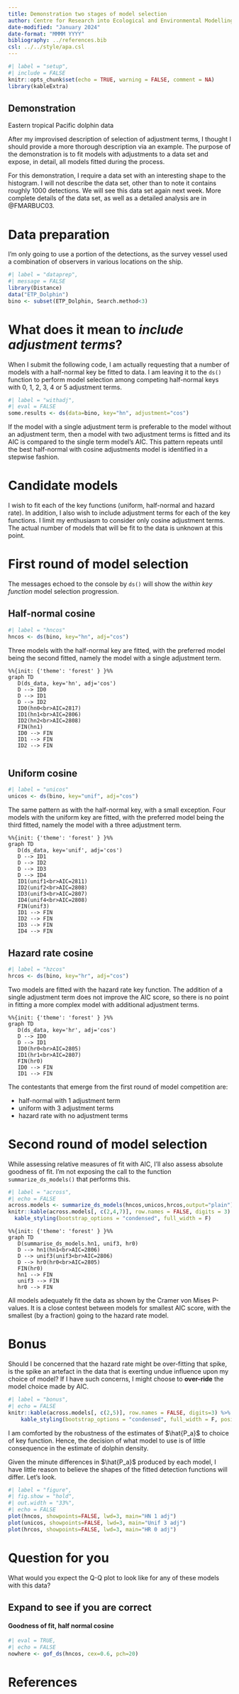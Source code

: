 ```yaml
---
title: Demonstration two stages of model selection
author: Centre for Research into Ecological and Environmental Modelling <br> **University of St Andrews**
date-modified: "January 2024"
date-format: "MMMM YYYY"
bibliography: ../references.bib
csl: ../../style/apa.csl
---
```


```r
#| label = "setup",
#| include = FALSE
knitr::opts_chunk$set(echo = TRUE, warning = FALSE, comment = NA)
library(kableExtra)
```

::: {.callout-note}
## Demonstration

Eastern tropical Pacific dolphin data
:::

After my improvised description of selection of adjustment terms, I thought I should provide a more thorough description via an example. The purpose of the demonstration is to fit models with adjustments to a data set and expose, in detail, all models fitted during the process.

For this demonstration, I require a data set with an interesting shape to the histogram. I will not describe the data set, other than to note it contains roughly 1000 detections. We will see this data set again next week. More complete details of the data set, as well as a detailed analysis are in @FMARBUC03.

# Data preparation

I'm only going to use a portion of the detections, as the survey vessel used a combination of observers in various locations on the ship.

```r
#| label = "dataprep",
#| message = FALSE
library(Distance)
data("ETP_Dolphin")
bino <- subset(ETP_Dolphin, Search.method<3)
```

# What does it mean to *include adjustment terms*?

When I submit the following code, I am actually requesting that a number of models with a half-normal key be fitted to data. I am leaving it to the `ds()` function to perform model selection among competing half-normal keys with 0, 1, 2, 3, 4 or 5 adjustment terms.

```r
#| label = "withadj",
#| eval = FALSE
some.results <- ds(data=bino, key="hn", adjustment="cos")
```

If the model with a single adjustment term is preferable to the model without an adjustment term, then a model with two adjustment terms is fitted and its AIC is compared to the single term model's AIC. This pattern repeats until the best half-normal with cosine adjustments model is identified in a stepwise fashion.

# Candidate models

I wish to fit each of the key functions (uniform, half-normal and hazard rate). In addition, I also wish to include adjustment terms for each of the key functions. I limit my enthusiasm to consider only cosine adjustment terms. The actual number of models that will be fit to the data is unknown at this point.

# First round of model selection

The messages echoed to the console by `ds()` will show the *within key function* model selection progression.

## Half-normal cosine

```r
#| label = "hncos"
hncos <- ds(bino, key="hn", adj="cos")
```

Three models with the half-normal key are fitted, with the preferred model being the second fitted, namely the model with a single adjustment term.

```mermaid
%%{init: {'theme': 'forest' } }%%
graph TD
   D(ds_data, key='hn', adj='cos')
   D --> ID0
   D --> ID1
   D --> ID2
   ID0(hn0<br>AIC=2817)
   ID1(hn1<br>AIC=2806)
   ID2(hn2<br>AIC=2808)
   FIN(hn1)
   ID0 --> FIN
   ID1 --> FIN
   ID2 --> FIN
 
```

## Uniform cosine

```r
#| label = "unicos"
unicos <- ds(bino, key="unif", adj="cos")
```

The same pattern as with the half-normal key, with a small exception. Four models with the uniform key are fitted, with the preferred model being the third fitted, namely the model with a three adjustment term.

```mermaid
%%{init: {'theme': 'forest' } }%%
graph TD
   D(ds_data, key='unif', adj='cos')
   D --> ID1
   D --> ID2
   D --> ID3
   D --> ID4
   ID1(unif1<br>AIC=2811)
   ID2(unif2<br>AIC=2808)
   ID3(unif3<br>AIC=2807)
   ID4(unif4<br>AIC=2808)
   FIN(unif3)
   ID1 --> FIN
   ID2 --> FIN
   ID3 --> FIN
   ID4 --> FIN

```

## Hazard rate cosine

```r
#| label = "hzcos"
hrcos <- ds(bino, key="hr", adj="cos")
```

Two models are fitted with the hazard rate key function. The addition of a single adjustment term does not improve the AIC score, so there is no point in fitting a more complex model with additional adjustment terms.

```mermaid
%%{init: {'theme': 'forest' } }%%
graph TD
   D(ds_data, key='hr', adj='cos')
   D --> ID0
   D --> ID1
   ID0(hr0<br>AIC=2805)
   ID1(hr1<br>AIC=2807)
   FIN(hr0)
   ID0 --> FIN
   ID1 --> FIN
```

The contestants that emerge from the first round of model competition are:

-   half-normal with 1 adjustment term
-   uniform with 3 adjustment terms
-   hazard rate with no adjustment terms

# Second round of model selection

While assessing relative measures of fit with AIC, I'll also assess absolute goodness of fit. I'm not exposing the call to the function `summarize_ds_models()` that performs this.

```r
#| label = "across",
#| echo = FALSE
across.models <- summarize_ds_models(hncos,unicos,hrcos,output="plain")
knitr::kable(across.models[, c(2,4,7)], row.names = FALSE, digits = 3) %>%
  kable_styling(bootstrap_options = "condensed", full_width = F)
```

```mermaid
%%{init: {'theme': 'forest' } }%%
graph TD
   D(summarise_ds_models.hn1, unif3, hr0)
   D --> hn1(hn1<br>AIC=2806)
   D --> unif3(unif3<br>AIC=2806)
   D --> hr0(hr0<br>AIC=2805)
   FIN(hr0)
   hn1 --> FIN
   unif3 --> FIN
   hr0 --> FIN
```

All models adequately fit the data as shown by the Cramer von Mises P-values. It is a close contest between models for smallest AIC score, with the smallest (by a fraction) going to the hazard rate model.

# Bonus

Should I be concerned that the hazard rate might be over-fitting that spike, is the spike an artefact in the data that is exerting undue influence upon my choice of model? If I have such concerns, I might choose to **over-ride** the model choice made by AIC.

```r
#| label = "bonus",
#| echo = FALSE
knitr::kable(across.models[, c(2,5)], row.names = FALSE, digits=3) %>%
    kable_styling(bootstrap_options = "condensed", full_width = F, position = "float_right")
```

I am comforted by the robustness of the estimates of $\hat{P_a}$ to choice of key function. Hence, the decision of what model to use is of little consequence in the estimate of dolphin density.

Given the minute differences in $\hat{P_a}$ produced by each model, I have little reason to believe the shapes of the fitted detection functions will differ. Let's look.

```r
#| label = "figure",
#| fig.show = "hold",
#| out.width = "33%",
#| echo = FALSE
plot(hncos, showpoints=FALSE, lwd=3, main="HN 1 adj")
plot(unicos, showpoints=FALSE, lwd=3, main="Unif 3 adj")
plot(hrcos, showpoints=FALSE, lwd=3, main="HR 0 adj")
```

# Question for you

What would you expect the Q-Q plot to look like for any of these models with this data?


:::{.callout-tip collapse="true"}
## Expand to see if you are correct

#### Goodness of fit, half normal cosine

```r
#| eval = TRUE,
#| echo = FALSE
nowhere <- gof_ds(hncos, cex=0.6, pch=20)
```

:::

# References
